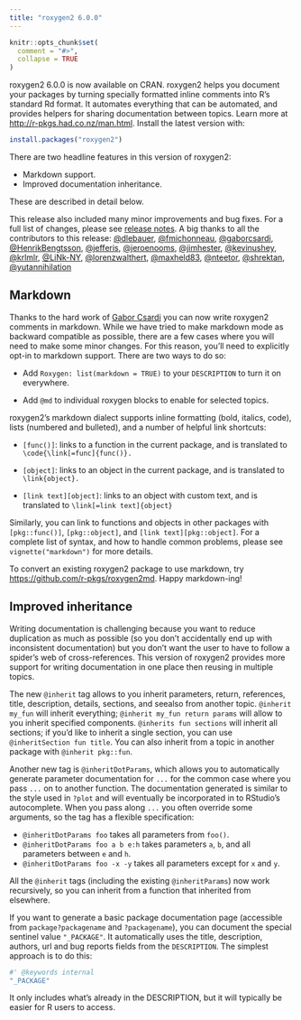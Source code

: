 ```yaml
---
title: "roxygen2 6.0.0"
---
```


```r
knitr::opts_chunk$set(
  comment = "#>", 
  collapse = TRUE
)
```

roxygen2 6.0.0 is now available on CRAN. roxygen2 helps you document your packages by turning specially formatted inline comments into R's standard Rd format. It automates everything that can be automated, and provides helpers for sharing documentation between topics. Learn more at <http://r-pkgs.had.co.nz/man.html>. Install the latest version with:

```r
install.packages("roxygen2")
```

There are two headline features in this version of roxygen2:

* Markdown support.
* Improved documentation inheritance.

These are described in detail below. 

This release also included many minor improvements and bug fixes. For a full list of changes, please see [release notes](https://github.com/r-lib/roxygen2/releases/tag/v6.0.0). A big thanks to all the contributors to this release: [\@dlebauer](https://github.com/dlebauer), [\@fmichonneau](https://github.com/fmichonneau), [\@gaborcsardi](https://github.com/gaborcsardi), [\@HenrikBengtsson](https://github.com/HenrikBengtsson), [\@jefferis](https://github.com/jefferis), [\@jeroenooms](https://github.com/jeroenooms), [\@jimhester](https://github.com/jimhester), [\@kevinushey](https://github.com/kevinushey), [\@krlmlr](https://github.com/krlmlr), [\@LiNk-NY](https://github.com/LiNk-NY), [\@lorenzwalthert](https://github.com/lorenzwalthert), [\@maxheld83](https://github.com/maxheld83), [\@nteetor](https://github.com/nteetor), [\@shrektan](https://github.com/shrektan), [\@yutannihilation](https://github.com/yutannihilation)

## Markdown

Thanks to the hard work of [Gabor Csardi](http://gaborcsardi.org) you can now write roxygen2 comments in markdown. While we have tried to make markdown mode as backward compatible as possible, there are a few cases where you will need to make some minor changes. For this reason, you'll need to explicitly opt-in to markdown support. There are two ways to do so:

* Add `Roxygen: list(markdown = TRUE)` to your `DESCRIPTION` to turn it
  on everywhere.
  
* Add `@md` to individual roxygen blocks to enable for selected topics.

roxygen2's markdown dialect supports inline formatting (bold, italics, code), lists (numbered and bulleted), and a number of helpful link shortcuts:

* `[func()]`: links to a function in the current package, 
  and is translated to `\code{\link[=func]{func()}.`

* `[object]`: links to an object in the current package, 
  and is translated to `\link{object}.`

* `[link text][object]`: links to an object with custom text, 
  and is translated to `\link[=link text]{object}`

Similarly, you can link to functions and objects in other packages with `[pkg::func()]`, `[pkg::object]`, and `[link text][pkg::object]`. For a complete list of syntax, and how to handle common problems, please see `vignette("markdown")` for more details. 

To convert an existing roxygen2 package to use markdown, try <https://github.com/r-pkgs/roxygen2md>. Happy markdown-ing!

## Improved inheritance

Writing documentation is challenging because you want to reduce duplication as much as possible (so you don't accidentally end up with inconsistent documentation) but you don't want the user to have to follow a spider's web of cross-references. This version of roxygen2 provides more support for writing documentation in one place then reusing in multiple topics.

The new `@inherit` tag allows to you inherit parameters, return, references, title, description, details, sections, and seealso from another topic. `@inherit my_fun` will inherit everything; `@inherit my_fun return params` will allow to you inherit specified components. `@inherits fun sections` will inherit all sections; if you'd like to inherit a single section, you can use `@inheritSection fun title`. You can also inherit from a topic in another package with `@inherit pkg::fun`.

Another new tag is `@inheritDotParams`, which allows you to automatically generate parameter documentation for `...` for the common case where you pass `...` on to  another function. The documentation generated is similar to the style used in `?plot` and will eventually be incorporated in to RStudio's autocomplete. When you pass along `...` you often override some arguments, so the tag has a flexible specification:
  
* `@inheritDotParams foo` takes all parameters from `foo()`.
* `@inheritDotParams foo a b e:h` takes parameters `a`, `b`, and all 
   parameters between `e` and `h`.
* `@inheritDotParams foo -x -y` takes all parameters except for `x` and `y`.

All the `@inherit` tags (including the existing `@inheritParams`) now work
recursively, so you can inherit from a function that inherited from elsewhere.

If you want to generate a basic package documentation page (accessible from `package?packagename` and `?packagename`), you can document the special sentinel value `"_PACKAGE"`. It automatically uses the title, description, authors, url and bug reports fields from the `DESCRIPTION`. The simplest approach is to do this: 

```r
#' @keywords internal
"_PACKAGE"
```

It only includes what's already in the DESCRIPTION, but it will typically be easier for R users to access.
